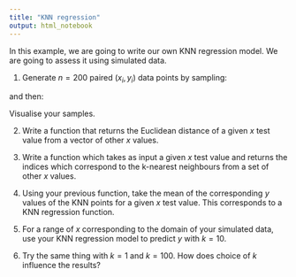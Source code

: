```yaml
---
title: "KNN regression"
output: html_notebook
---
```


In this example, we are going to write our own KNN regression model. We are going to assess it using simulated data.

1. Generate $n=200$ paired $(x_i, y_i)$ data points by sampling:

\begin{equation}
x_i \sim \mathcal{N}(0, 4)
\end{equation}

and then:

\begin{equation}
y_i \sim \mathcal{N}(sin(x_i), 0.2)
\end{equation}

Visualise your samples.

2. Write a function that returns the Euclidean distance of a given $x$ test value from a vector of other $x$ values.

3. Write a function which takes as input a given $x$ test value and returns the indices which correspond to the k-nearest neighbours from a set of other $x$ values.

4. Using your previous function, take the mean of the corresponding $y$ values of the KNN points for a given $x$ test value. This corresponds to a KNN regression function.

5. For a range of $x$ corresponding to the domain of your simulated data, use your KNN regression model to predict $y$ with $k=10$.

6. Try the same thing with $k=1$ and $k=100$. How does choice of $k$ influence the results?
